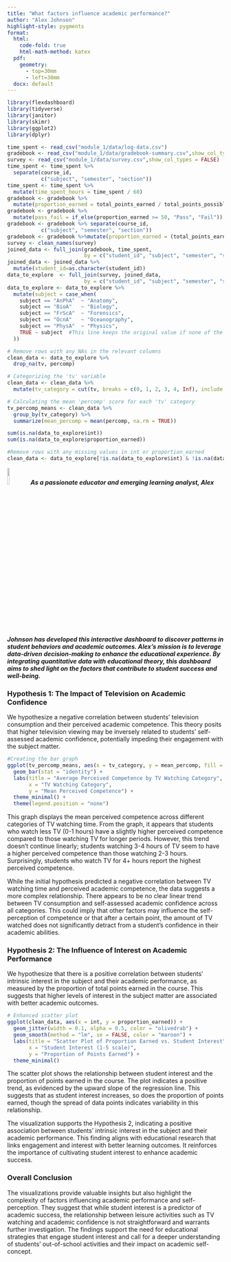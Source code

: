 ```yaml
---
title: "What factors influence academic performance?"
author: "Alex Johnson"
highlight-style: pygments
format:
  html: 
    code-fold: true
    html-math-method: katex
  pdf:
    geometry: 
      - top=30mm
      - left=30mm
  docx: default
---
```


```r
library(flexdashboard)
library(tidyverse)
library(janitor)
library(skimr)
library(ggplot2)
library(dplyr)

time_spent <- read_csv("module_1/data/log-data.csv")
gradebook <- read_csv("module_1/data/gradebook-summary.csv",show_col_types = FALSE)
survey <- read_csv("module_1/data/survey.csv",show_col_types = FALSE)
time_spent <- time_spent %>%  
  separate(course_id,
           c("subject", "semester", "section"))
time_spent <- time_spent %>% 
  mutate(time_spent_hours = time_spent / 60)
gradebook <- gradebook %>%
  mutate(proportion_earned = total_points_earned / total_points_possible * 100)
gradebook <- gradebook %>%
  mutate(pass_fail = if_else(proportion_earned >= 50, "Pass", "Fail"))
gradebook <- gradebook %>% separate(course_id,
           c("subject", "semester", "section"))
gradebook <- gradebook %>%mutate(proportion_earned = (total_points_earned /total_points_possible) *100)
survey <- clean_names(survey)
joined_data <- full_join(gradebook, time_spent, 
                         by = c("student_id", "subject", "semester", "section"))
joined_data <- joined_data %>%
  mutate(student_id=as.character(student_id))
data_to_explore  <- full_join(survey, joined_data, 
                         by = c("student_id", "subject", "semester", "section"))
data_to_explore <- data_to_explore %>%
  mutate(subject = case_when(
    subject == "AnPhA"  ~ "Anatomy",
    subject == "BioA"   ~ "Biology",
    subject == "FrScA"  ~ "Forensics",
    subject == "OcnA"   ~ "Oceanography",
    subject == "PhysA"  ~ "Physics",
    TRUE ~ subject  #This line keeps the original value if none of the conditions above are met
  ))

# Remove rows with any NAs in the relevant columns
clean_data <- data_to_explore %>% 
  drop_na(tv, percomp)

# Categorizing the 'tv' variable
clean_data <- clean_data %>%
  mutate(tv_category = cut(tv, breaks = c(0, 1, 2, 3, 4, Inf), include.lowest = TRUE, labels = c("0-1 hours", "1-2 hours", "2-3 hours", "3-4 hours", "4+ hours")))

# Calculating the mean 'percomp' score for each 'tv' category
tv_percomp_means <- clean_data %>%
  group_by(tv_category) %>%
  summarize(mean_percomp = mean(percomp, na.rm = TRUE))

sum(is.na(data_to_explore$int))
sum(is.na(data_to_explore$proportion_earned))

#Remove rows with any missing values in int or proportion_earned
clean_data <- data_to_explore[!is.na(data_to_explore$int) & !is.na(data_to_explore$proportion_earned), ]
```

![](img/teacher persona.png){width="10%"} ***As a passionate educator and emerging learning analyst, Alex Johnson has developed this interactive dashboard to discover patterns in student behaviors and academic outcomes. Alex's mission is to leverage data-driven decision-making to enhance the educational experience. By integrating quantitative data with educational theory, this dashboard aims to shed light on the factors that contribute to student success and well-being.***

### **Hypothesis 1: The Impact of Television on Academic Confidence**

We hypothesize a negative correlation between students' television consumption and their perceived academic competence. This theory posits that higher television viewing may be inversely related to students' self-assessed academic confidence, potentially impeding their engagement with the subject matter.

```r
#Creating the bar graph
ggplot(tv_percomp_means, aes(x = tv_category, y = mean_percomp, fill = tv_category)) +
  geom_bar(stat = "identity") +
  labs(title = "Average Perceived Competence by TV Watching Category",
       x = "TV Watching Category",
       y = "Mean Perceived Competence") +
  theme_minimal() +
  theme(legend.position = "none")
```

This graph displays the mean perceived competence across different categories of TV watching time. From the graph, it appears that students who watch less TV (0-1 hours) have a slightly higher perceived competence compared to those watching TV for longer periods. However, this trend doesn't continue linearly; students watching 3-4 hours of TV seem to have a higher perceived competence than those watching 2-3 hours. Surprisingly, students who watch TV for 4+ hours report the highest perceived competence.

While the initial hypothesis predicted a negative correlation between TV watching time and perceived academic competence, the data suggests a more complex relationship. There appears to be no clear linear trend between TV consumption and self-assessed academic confidence across all categories. This could imply that other factors may influence the self-perception of competence or that after a certain point, the amount of TV watched does not significantly detract from a student's confidence in their academic abilities.

### **Hypothesis 2: The Influence of Interest on Academic Performance**

We hypothesize that there is a positive correlation between students' intrinsic interest in the subject and their academic performance, as measured by the proportion of total points earned in the course. This suggests that higher levels of interest in the subject matter are associated with better academic outcomes.

```r
# Enhanced scatter plot
ggplot(clean_data, aes(x = int, y = proportion_earned)) +
  geom_jitter(width = 0.1, alpha = 0.5, color = "olivedrab") +
  geom_smooth(method = "lm", se = FALSE, color = "maroon") +
  labs(title = "Scatter Plot of Proportion Earned vs. Student Interest",
       x = "Student Interest (1-5 scale)",
       y = "Proportion of Points Earned") +
  theme_minimal()
```

The scatter plot shows the relationship between student interest and the proportion of points earned in the course. The plot indicates a positive trend, as evidenced by the upward slope of the regression line. This suggests that as student interest increases, so does the proportion of points earned, though the spread of data points indicates variability in this relationship.

The visualization supports the Hypothesis 2, indicating a positive association between students' intrinsic interest in the subject and their academic performance. This finding aligns with educational research that links engagement and interest with better learning outcomes. It reinforces the importance of cultivating student interest to enhance academic success.

### **Overall Conclusion**

The visualizations provide valuable insights but also highlight the complexity of factors influencing academic performance and self-perception. They suggest that while student interest is a predictor of academic success, the relationship between leisure activities such as TV watching and academic confidence is not straightforward and warrants further investigation. The findings support the need for educational strategies that engage student interest and call for a deeper understanding of students' out-of-school activities and their impact on academic self-concept.
